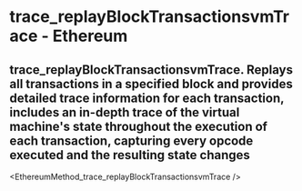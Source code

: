 # trace_replayBlockTransactionsvmTrace - Ethereum

## trace_replayBlockTransactionsvmTrace. Replays all transactions in a specified block and provides detailed trace information for each transaction, includes an in-depth trace of the virtual machine's state throughout the execution of each transaction, capturing every opcode executed and the resulting state changes


<EthereumMethod_trace_replayBlockTransactionsvmTrace />

